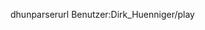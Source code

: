 

dhunparserurl Benutzer:Dirk_Huenniger/play


{{blau|Beispieltext}}

{{rot|Beispieltext}}

{{grün|'''Beispieltext'''}}

{{bg|yellow|Beispieltext}}